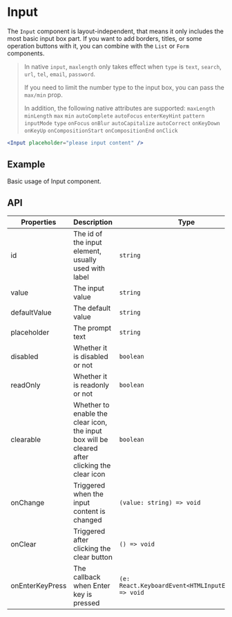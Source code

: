 # Input

The `Input` component is layout-independent, that means it only includes the most basic input box part. If you want to add borders, titles, or some operation buttons with it, you can combine with the `List` or `Form` components.

> In native `input`, `maxlength` only takes effect when `type` is `text`, `search`, `url`, `tel`, `email`, `password`.
>
> If you need to limit the number type to the input box, you can pass the `max/min` prop.
>
> In addition, the following native attributes are supported: `maxLength` `minLength` `max` `min` `autoComplete` `autoFocus` `enterKeyHint` `pattern` `inputMode` `type` `onFocus` `onBlur` `autoCapitalize` `autoCorrect` `onKeyDown` `onKeyUp` `onCompositionStart` `onCompositionEnd` `onClick`

```jsx
<Input placeholder="please input content" />
```

## Example

Basic usage of Input component.

<Demo src="../../components/input/demo/Example.tsx" />

## API

Properties | Description | Type | Default
-----------|-------------|------|--------
| id           | The id of the input element, usually used with label | `string` | - |
| value        | The input value | `string` | - |
| defaultValue | The default value | `string` | - |
| placeholder  | The prompt text | `string` | - |
| disabled     | Whether it is disabled or not | `boolean` | `false` |
| readOnly     | Whether it is readonly or not | `boolean` | `false` |
| clearable    | Whether to enable the clear icon, the input box will be cleared after clicking the clear icon | `boolean` | `false` |
| onChange     | Triggered when the input content is changed | `(value: string) => void` | - |
| onClear      | Triggered after clicking the clear button | `() => void` | - |
| onEnterKeyPress | The callback when Enter key is pressed | `(e: React.KeyboardEvent<HTMLInputElement>) => void` | - |
